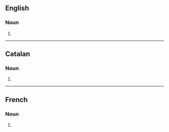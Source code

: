 ==English==

===Noun===
{{head|en|noun form}}

# {{plural of|agriculture|lang=en}}

----

==Catalan==

===Noun===
{{head|ca|noun form}}

# {{plural of|ca|agricultura}}

----

==French==

===Noun===
{{head|fr|noun plural form|g=f}}

# {{plural of|agriculture|lang=fr}}